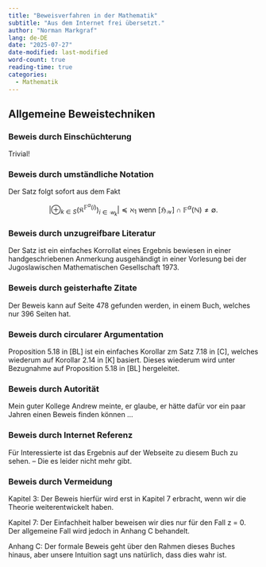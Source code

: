 ```yaml
---
title: "Beweisverfahren in der Mathematik"
subtitle: "Aus dem Internet frei übersetzt."
author: "Norman Markgraf"
lang: de-DE
date: "2025-07-27"
date-modified: last-modified
word-count: true
reading-time: true
categories: 
  - Mathematik
---
```


## Allgemeine Beweistechniken 

### Beweis durch Einschüchterung

Trivial!


### Beweis durch umständliche Notation

Der Satz folgt sofort aus dem Fakt

$$
  \left|
    \oplus_{k \in S} 
      \left(
       \mathfrak{K}^{\mathbb{F}^\alpha(i)}  
      \right)_{i \in \mathcal{U}_k}
  \right|
  \preceq \aleph_1
  \text{ wenn }
  \left[
    \mathfrak{H}_\mathcal{W}
  \right]     
  \cap \mathbb{F}^\alpha(\mathbb{N}) \neq \emptyset.
$$

### Beweis durch unzugreifbare Literatur

Der Satz ist ein einfaches Korrollat eines Ergebnis bewiesen in einer handgeschriebenen Anmerkung ausgehändigt in einer Vorlesung bei der Jugoslawischen Mathematischen Gesellschaft 1973.


### Beweis durch geisterhafte Zitate

Der Beweis kann auf Seite 478 gefunden werden, in einem Buch, welches nur 396 Seiten hat.


### Beweis durch circularer Argumentation

Proposition 5.18 in [BL] ist ein einfaches Korollar zm Satz 7.18 in [C], welches wiederum auf Korollar 2.14 in [K] basiert. Dieses wiederum wird unter Bezugnahme auf Proposition 5.18 in [BL] hergeleitet.


### Beweis durch Autorität

Mein guter Kollege Andrew meinte, er glaube, er hätte dafür vor ein paar Jahren einen Beweis finden können …


### Beweis durch Internet Referenz

Für Interessierte ist das Ergebnis auf der Webseite zu diesem Buch zu sehen. -- Die es leider nicht mehr gibt.


### Beweis durch Vermeidung

Kapitel 3: Der Beweis hierfür wird erst in Kapitel 7 erbracht, wenn wir die Theorie weiterentwickelt haben.

Kapitel 7: Der Einfachheit halber beweisen wir dies nur für den Fall z = 0. Der allgemeine Fall wird jedoch in Anhang C behandelt.

Anhang C: Der formale Beweis geht über den Rahmen dieses Buches hinaus, aber unsere Intuition sagt uns natürlich, dass dies wahr ist.


